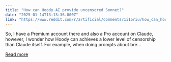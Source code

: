 ```yaml
---
title: "How can Hoody AI provide uncensored Sonnet?"
date: "2025-01-14T13:13:36.000Z"
link: "https://www.reddit.com/r/artificial/comments/1i15riu/how_can_hoody_ai_provide_uncensored_sonnet/"
---
```


So, I have a Premium account there and also a Pro account on Claude, however, I wonder how Hoody can achieves a lower level of censorship than Claude itself.
 For example, when doing prompts about bre...

[Read more](https://www.reddit.com/r/artificial/comments/1i15riu/how_can_hoody_ai_provide_uncensored_sonnet/)

